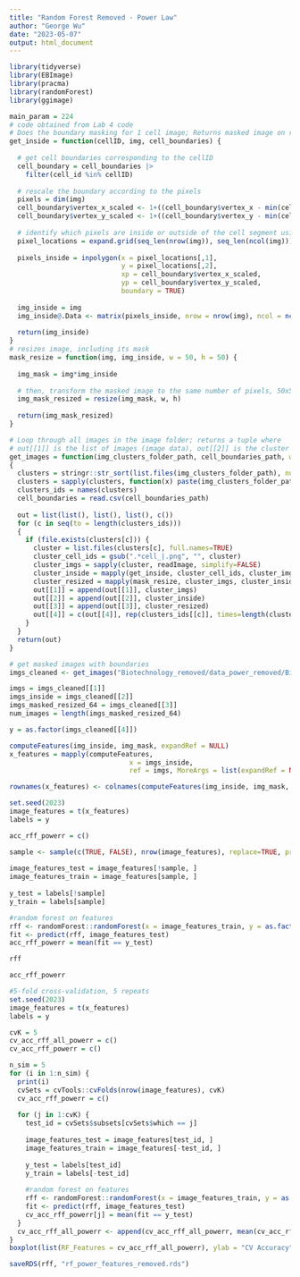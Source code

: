---
title: "Random Forest Removed - Power Law"
author: "George Wu"
date: "2023-05-07"
output: html_document
---

```{r setup, warning=FALSE}
library(tidyverse)
library(EBImage)
library(pracma)
library(randomForest)
library(ggimage)
```

```{r}
main_param = 224
# code obtained from Lab 4 code
# Does the boundary masking for 1 cell image; Returns masked image on region of interest
get_inside = function(cellID, img, cell_boundaries) {
  
  # get cell boundaries corresponding to the cellID
  cell_boundary = cell_boundaries |>
    filter(cell_id %in% cellID)
  
  # rescale the boundary according to the pixels
  pixels = dim(img)
  cell_boundary$vertex_x_scaled <- 1+((cell_boundary$vertex_x - min(cell_boundary$vertex_x))/0.2125)
  cell_boundary$vertex_y_scaled <- 1+((cell_boundary$vertex_y - min(cell_boundary$vertex_y))/0.2125)
  
  # identify which pixels are inside or outside of the cell segment using inpolygon
  pixel_locations = expand.grid(seq_len(nrow(img)), seq_len(ncol(img)))
  
  pixels_inside = inpolygon(x = pixel_locations[,1],
                            y = pixel_locations[,2],
                            xp = cell_boundary$vertex_x_scaled,
                            yp = cell_boundary$vertex_y_scaled,
                            boundary = TRUE)
  
  img_inside = img
  img_inside@.Data <- matrix(pixels_inside, nrow = nrow(img), ncol = ncol(img))
  
  return(img_inside)
}
# resizes image, including its mask
mask_resize = function(img, img_inside, w = 50, h = 50) {
  
  img_mask = img*img_inside
  
  # then, transform the masked image to the same number of pixels, 50x50
  img_mask_resized = resize(img_mask, w, h)
  
  return(img_mask_resized)
}

# Loop through all images in the image folder; returns a tuple where 
# out[[1]] is the list of images (image data), out[[2]] is the cluster it belongs to
get_images = function(img_clusters_folder_path, cell_boundaries_path, w=50, h=50)
{
  clusters = stringr::str_sort(list.files(img_clusters_folder_path), num = TRUE)
  clusters = sapply(clusters, function(x) paste(img_clusters_folder_path, x, sep=''))
  clusters_ids = names(clusters)
  cell_boundaries = read.csv(cell_boundaries_path)
  
  out = list(list(), list(), list(), c())
  for (c in seq(to = length(clusters_ids)))
  {
    if (file.exists(clusters[c])) {
      cluster = list.files(clusters[c], full.names=TRUE)
      cluster_cell_ids = gsub(".*cell_|.png", "", cluster)
      cluster_imgs = sapply(cluster, readImage, simplify=FALSE)
      cluster_inside = mapply(get_inside, cluster_cell_ids, cluster_imgs, MoreArgs = list(cell_boundaries = cell_boundaries), SIMPLIFY = FALSE)
      cluster_resized = mapply(mask_resize, cluster_imgs, cluster_inside, MoreArgs = list(w=main_param, h=main_param), SIMPLIFY = FALSE)
      out[[1]] = append(out[[1]], cluster_imgs)
      out[[2]] = append(out[[2]], cluster_inside)
      out[[3]] = append(out[[3]], cluster_resized)
      out[[4]] = c(out[[4]], rep(clusters_ids[[c]], times=length(cluster_cell_ids)))
    }
  }
  return(out)
}
```

```{r}
# get masked images with boundaries
imgs_cleaned <- get_images("Biotechnology_removed/data_power_removed/Biotechnology/data_processed/cell_images/", "Biotechnology_removed/data_power_removed/Biotechnology/data_processed/cell_boundaries.csv.gz", main_param, main_param)
```

```{r}
imgs = imgs_cleaned[[1]]
imgs_inside = imgs_cleaned[[2]]
imgs_masked_resized_64 = imgs_cleaned[[3]]
num_images = length(imgs_masked_resized_64)
```

```{r}
y = as.factor(imgs_cleaned[[4]])
```

```{r}
computeFeatures(img_inside, img_mask, expandRef = NULL)
x_features = mapply(computeFeatures, 
                              x = imgs_inside,
                              ref = imgs, MoreArgs = list(expandRef = NULL))

```

```{r}
rownames(x_features) <- colnames(computeFeatures(img_inside, img_mask, expandRef = NULL))
```

```{r}
set.seed(2023)
image_features = t(x_features)
labels = y

acc_rff_powerr = c()

sample <- sample(c(TRUE, FALSE), nrow(image_features), replace=TRUE, prob=c(0.8,0.2))
    
image_features_test = image_features[!sample, ]
image_features_train = image_features[sample, ]
    
y_test = labels[!sample]
y_train = labels[sample]

#random forest on features    
rff <- randomForest::randomForest(x = image_features_train, y = as.factor(y_train))
fit <- predict(rff, image_features_test)
acc_rff_powerr = mean(fit == y_test)
```

```{r}
rff
```

```{r}
acc_rff_powerr
```

```{r}
#5-fold cross-validation, 5 repeats
set.seed(2023)
image_features = t(x_features)
labels = y

cvK = 5
cv_acc_rff_all_powerr = c()
cv_acc_rff_powerr = c()

n_sim = 5
for (i in 1:n_sim) {
  print(i)
  cvSets = cvTools::cvFolds(nrow(image_features), cvK)
  cv_acc_rff_powerr = c()
  
  for (j in 1:cvK) {
    test_id = cvSets$subsets[cvSets$which == j]
  
    image_features_test = image_features[test_id, ]
    image_features_train = image_features[-test_id, ]
    
    y_test = labels[test_id]
    y_train = labels[-test_id]
    
    #random forest on features
    rff <- randomForest::randomForest(x = image_features_train, y = as.factor(y_train))
    fit <- predict(rff, image_features_test)
    cv_acc_rff_powerr[j] = mean(fit == y_test)
  }
  cv_acc_rff_all_powerr <- append(cv_acc_rff_all_powerr, mean(cv_acc_rff_powerr))
}
boxplot(list(RF_Features = cv_acc_rff_all_powerr), ylab = "CV Accuracy", xlab = "Random Forest Model")
```

```{r}
saveRDS(rff, "rf_power_features_removed.rds")
```
